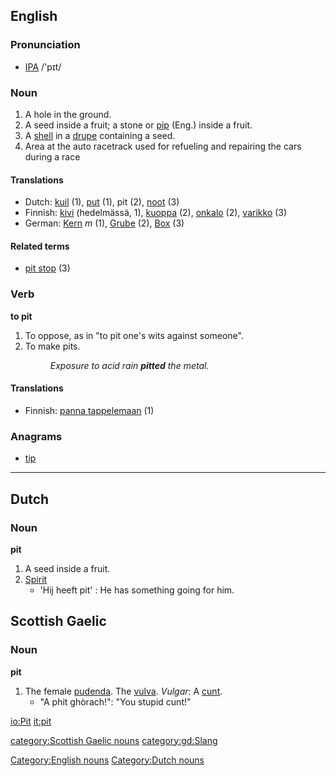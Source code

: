 ==English==

===Pronunciation===
* [[IPA]] /'pɪt/

=== Noun ===
{{en-noun-reg}}

# A hole in the ground.
# A seed inside a fruit; a stone or [[pip]] (Eng.) inside a fruit.
# A [[shell]] in a [[drupe]] containing a seed.
# Area at the auto racetrack used for refueling and repairing the cars during a race

====Translations====
*Dutch: [[kuil#Dutch|kuil]] (1), [[put#Dutch|put]] (1), pit (2), [[noot#Dutch|noot]] (3)
*Finnish: [[kivi]] (hedelmässä, 1), [[kuoppa]] (2), [[onkalo]] (2), [[varikko]] (3)
*German: [[Kern]] ''m'' (1), [[Grube]] {{f}} (2), [[Box]] {{f}} (3)

====Related terms====
* [[pit stop]] (3)

=== Verb ===
'''to pit'''
# To oppose, as in "to pit one's wits against someone".
# To make pits. 
#:''Exposure to acid rain '''pitted''' the metal.''

==== Translations ====
*Finnish: [[panna tappelemaan]] (1)

===Anagrams===
*[[tip]]

-----

==Dutch==
===Noun===
'''pit'''

# A seed inside a fruit.
# [[Spirit]]
#* 'Hij heeft pit' : He has something going for him.

==Scottish Gaelic==

===Noun===
'''pit''' {{f}}

#The female [[pudenda]]. The [[vulva]]. ''Vulgar'': A [[cunt]].
#* "A phit ghòrach!": "You stupid cunt!"

[[io:Pit]]
[[it:pit]]

[[Category:English nouns]]
[[Category:Dutch nouns]]
[[category:Scottish Gaelic nouns]]
[[category:gd:Slang]]